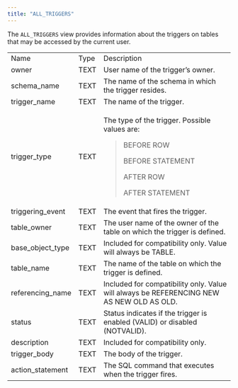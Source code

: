 ```yaml
---
title: "ALL_TRIGGERS"
---
```


<div id="all_triggers" class="registered_link"></div>


The `ALL_TRIGGERS` view provides information about the triggers on tables that may be accessed by the current user.

<table><tbody><tr class="odd"><td>Name</td><td>Type</td><td>Description</td></tr><tr class="even"><td>owner</td><td>TEXT</td><td>User name of the trigger’s owner.</td></tr><tr class="odd"><td>schema_name</td><td>TEXT</td><td>The name of the schema in which the trigger resides.</td></tr><tr class="even"><td>trigger_name</td><td>TEXT</td><td>The name of the trigger.</td></tr><tr class="odd"><td><p>trigger_type</p></td><td><p>TEXT</p></td><td><p>The type of the trigger. Possible values are:</p><blockquote><p>BEFORE ROW</p><p>BEFORE STATEMENT</p><p>AFTER ROW</p><p>AFTER STATEMENT</p></blockquote></td></tr><tr class="even"><td>triggering_event</td><td>TEXT</td><td>The event that fires the trigger.</td></tr><tr class="odd"><td>table_owner</td><td>TEXT</td><td>The user name of the owner of the table on which the trigger is defined.</td></tr><tr class="even"><td>base_object_type</td><td>TEXT</td><td>Included for compatibility only. Value will always be TABLE.</td></tr><tr class="odd"><td>table_name</td><td>TEXT</td><td>The name of the table on which the trigger is defined.</td></tr><tr class="even"><td>referencing_name</td><td>TEXT</td><td>Included for compatibility only. Value will always be REFERENCING NEW AS NEW OLD AS OLD.</td></tr><tr class="odd"><td>status</td><td>TEXT</td><td>Status indicates if the trigger is enabled (VALID) or disabled (NOTVALID).</td></tr><tr class="even"><td>description</td><td>TEXT</td><td>Included for compatibility only.</td></tr><tr class="odd"><td>trigger_body</td><td>TEXT</td><td>The body of the trigger.</td></tr><tr class="even"><td>action_statement</td><td>TEXT</td><td>The SQL command that executes when the trigger fires.</td></tr></tbody></table>
